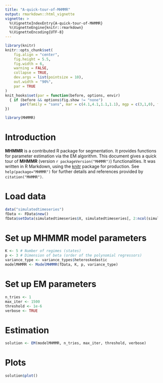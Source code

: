 ```yaml
---
title: "A-quick-tour-of-MHMMR"
output: rmarkdown::html_vignette
vignette: >
  %\VignetteIndexEntry{A-quick-tour-of-MHMMR}
  %\VignetteEngine{knitr::rmarkdown}
  %\VignetteEncoding{UTF-8}
---
```


```r
library(knitr)
knitr::opts_chunk$set(
	fig.align = "center",
	fig.height = 5.5,
	fig.width = 6,
	warning = FALSE,
	collapse = TRUE,
	dev.args = list(pointsize = 10),
	out.width = "90%",
	par = TRUE
)
knit_hooks$set(par = function(before, options, envir)
  { if (before && options$fig.show != "none") 
       par(family = "sans", mar = c(4.1,4.1,1.1,1.1), mgp = c(3,1,0), tcl = -0.5)
})
```

```r
library(MHMMR)
```

# Introduction

**MHMMR** is a contributed R package for segmentation. It provides functions for parameter estimation via the EM algorithm. This document gives a quick tour of **MHMMR** (version `r packageVersion("MHMMR")`) functionalities. It was written in R Markdown, using the [knitr](https://cran.r-project.org/package=knitr) package for production. 
See `help(package="MHMMR")` for further details and references provided by `citation("MHMMR")`.

# Load data

```r
data("simulatedtimeseries")
fData <- FData$new()
fData$setData(simulatedtimeseries$X, simulatedtimeseries[, 2:ncol(simulatedtimeseries)])
```

# Set up MHMMR model parameters

```r
K <- 5 # Number of regimes (states)
p <- 3 # Dimension of beta (order of the polynomial regressors)
variance_type <- variance_types$heteroskedastic
modelMHMMR <- ModelMHMMR(fData, K, p, variance_type)
```

# Set up EM parameters

```r
n_tries <- 1
max_iter <- 1500
threshold <- 1e-6
verbose <- TRUE
```

# Estimation

```r
solution <- EM(modelMHMMR, n_tries, max_iter, threshold, verbose)
```


# Plots

```r
solution$plot()
```
